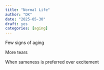 ```yaml
---
title: "Normal Life"
author: "DK"
date: "2025-05-30"
draft: yes
categories: [aging]
---
```


Few signs of aging

More tears

When sameness is preferred over excitement
